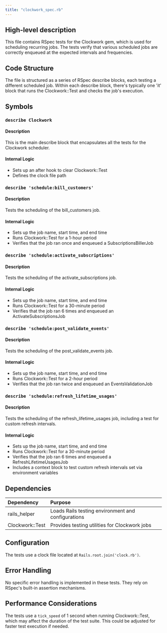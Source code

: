 ```yaml
---
title: "clockwork_spec.rb"
---
```


## High-level description
This file contains RSpec tests for the Clockwork gem, which is used for scheduling recurring jobs. The tests verify that various scheduled jobs are correctly enqueued at the expected intervals and frequencies.

## Code Structure
The file is structured as a series of RSpec describe blocks, each testing a different scheduled job. Within each describe block, there's typically one 'it' block that runs the Clockwork::Test and checks the job's execution.

## Symbols

### `describe Clockwork`
#### Description
This is the main describe block that encapsulates all the tests for the Clockwork scheduler.

#### Internal Logic
- Sets up an after hook to clear Clockwork::Test
- Defines the clock file path

### `describe 'schedule:bill_customers'`
#### Description
Tests the scheduling of the bill_customers job.

#### Internal Logic
- Sets up the job name, start time, and end time
- Runs Clockwork::Test for a 1-hour period
- Verifies that the job ran once and enqueued a SubscriptionsBillerJob

### `describe 'schedule:activate_subscriptions'`
#### Description
Tests the scheduling of the activate_subscriptions job.

#### Internal Logic
- Sets up the job name, start time, and end time
- Runs Clockwork::Test for a 30-minute period
- Verifies that the job ran 6 times and enqueued an ActivateSubscriptionsJob

### `describe 'schedule:post_validate_events'`
#### Description
Tests the scheduling of the post_validate_events job.

#### Internal Logic
- Sets up the job name, start time, and end time
- Runs Clockwork::Test for a 2-hour period
- Verifies that the job ran twice and enqueued an EventsValidationJob

### `describe 'schedule:refresh_lifetime_usages'`
#### Description
Tests the scheduling of the refresh_lifetime_usages job, including a test for custom refresh intervals.

#### Internal Logic
- Sets up the job name, start time, and end time
- Runs Clockwork::Test for a 30-minute period
- Verifies that the job ran 6 times and enqueued a RefreshLifetimeUsagesJob
- Includes a context block to test custom refresh intervals set via environment variables

## Dependencies
| Dependency | Purpose |
|:-----------|:--------|
| rails_helper | Loads Rails testing environment and configurations |
| Clockwork::Test | Provides testing utilities for Clockwork jobs |

## Configuration
The tests use a clock file located at `Rails.root.join('clock.rb')`.

## Error Handling
No specific error handling is implemented in these tests. They rely on RSpec's built-in assertion mechanisms.

## Performance Considerations
The tests use a `tick_speed` of 1 second when running Clockwork::Test, which may affect the duration of the test suite. This could be adjusted for faster test execution if needed.
